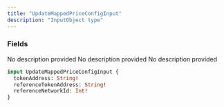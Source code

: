 ```yaml
---
title: "UpdateMappedPriceConfigInput"
description: "InputObject type"
---
```


### Fields

<ResponseField name="tokenAddress" type="String!" required>
  No description provided
</ResponseField>

<ResponseField name="referenceTokenAddress" type="String!" required>
  No description provided
</ResponseField>

<ResponseField name="referenceNetworkId" type="Int!" required>
  No description provided
</ResponseField>


```graphql UpdateMappedPriceConfigInput
input UpdateMappedPriceConfigInput {
  tokenAddress: String!
  referenceTokenAddress: String!
  referenceNetworkId: Int!
}
```
